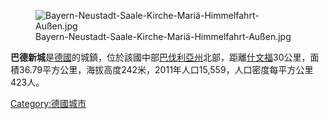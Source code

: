 [[Image:Bayern-Neustadt-Saale-Kirche-Mariä-Himmelfahrt-Außen.jpg|right]]

'''巴德新城'''是[[德國|德國]]的城鎮，位於該國中部[[巴伐利亞州|巴伐利亞州]]北部，距離[[什文福|什文福]]30公里，面積36.79平方公里，海拔高度242米，2011年人口15,559，人口密度每平方公里423人。

{{Germany-geo-stub}}
[[Category:德國城市|Category:德國城市]]